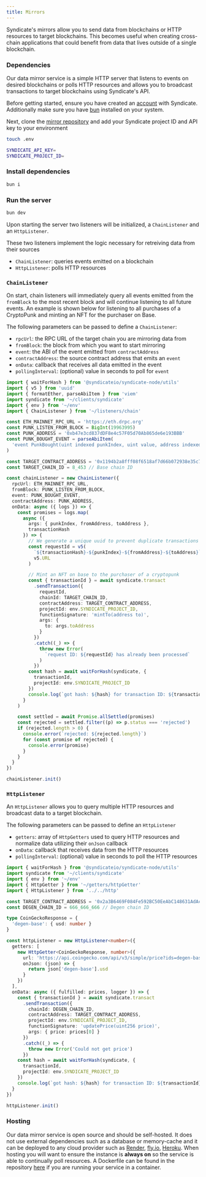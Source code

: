 ```yaml
---
title: Mirrors
---
```


Syndicate's mirrors allow you to send data from blockchains or HTTP resources to target blockchains.
This becomes useful when creating cross-chain applications that could benefit from data that lives outside of a single blockchain.

### Dependencies

Our data mirror service is a simple HTTP server that listens to events on desired blockchains or polls HTTP resources and allows you to broadcast transactions
to target blockchains using Syndicate's API.

Before getting started, ensure you have created an [account](https://dashboard.syndicate.io/signup) with Syndicate.
Additionally make sure you have [bun](https://bun.sh/docs/installation) installed on your system.

Next, clone the [mirror repository](https://github.com/SyndicateProtocol/mirror) and add your Syndicate project ID and API key to your environment

```bash
touch .env
```

```bash .env
SYNDICATE_API_KEY=
SYNDICATE_PROJECT_ID=
```

### Install dependencies

```bash
bun i
```

### Run the server

```bash
bun dev
```

Upon starting the server two listeners will be initialized, a `ChainListener` and an `HttpListener`.

These two listeners implement the logic necessary for retreiving data from their sources

- `ChainListener`: queries events emitted on a blockchain
- `HttpListener`: polls HTTP resources

### `ChainListener`

On start, chain listeners will immediately query all events emitted from the `fromBlock` to the most recent block and will continue listening to all
future events. An example is shown below for listening to all purchases of a CryptoPunk and minting an NFT for the purchaser on Base.

The following parameters can be passed to define a `ChainListener`:

- `rpcUrl`: the RPC URL of the target chain you are mirroring data from
- `fromBlock`: the block from which you want to start mirroring
- `event`: the ABI of the event emitted from `contractAddress`
- `contractAddress`: the source contract address that emits an `event`
- `onData`: callback that receives all data emitted in the event
- `pollingInterval`: (optional) value in seconds to poll for `event`

```typescript
import { waitForHash } from '@syndicateio/syndicate-node/utils'
import { v5 } from 'uuid'
import { formatEther, parseAbiItem } from 'viem'
import syndicate from '~/clients/syndicate'
import { env } from '~/env'
import { ChainListener } from '~/listeners/chain'

const ETH_MAINNET_RPC_URL = 'https://eth.drpc.org'
const PUNK_LISTEN_FROM_BLOCK = BigInt(19963995)
const PUNK_ADDRESS = '0xb47e3cd837dDF8e4c57F05d70Ab865de6e193BBB'
const PUNK_BOUGHT_EVENT = parseAbiItem(
  'event PunkBought(uint indexed punkIndex, uint value, address indexed fromAddress, address indexed toAddress)'
)

const TARGET_CONTRACT_ADDRESS = '0x1194b2a8fff08f6518af7d66b072938e35c71706' // NFT contract address to be minted to purchaser
const TARGET_CHAIN_ID = 8_453 // Base chain ID

const chainListener = new ChainListener({
  rpcUrl: ETH_MAINNET_RPC_URL,
  fromBlock: PUNK_LISTEN_FROM_BLOCK,
  event: PUNK_BOUGHT_EVENT,
  contractAddress: PUNK_ADDRESS,
  onData: async ({ logs }) => {
    const promises = logs.map(
      async ({
        args: { punkIndex, fromAddress, toAddress },
        transactionHash
      }) => {
        // We generate a unique uuid to prevent duplicate transactions
        const requestId = v5(
          `${transactionHash}-${punkIndex}-${fromAddress}-${toAddress}`,
          v5.URL
        )

        // Mint an NFT on base to the purchaser of a cryptopunk
        const { transactionId } = await syndicate.transact
          .sendTransaction({
            requestId,
            chainId: TARGET_CHAIN_ID,
            contractAddress: TARGET_CONTRACT_ADDRESS,
            projectId: env.SYNDICATE_PROJECT_ID,
            functionSignature: 'mintTo(address to)',
            args: {
              to: args.toAddress
            }
          })
          .catch((_) => {
            throw new Error(
              `request ID: ${requestId} has already been processed`
            )
          })
        const hash = await waitForHash(syndicate, {
          transactionId,
          projectId: env.SYNDICATE_PROJECT_ID
        })
        console.log(`got hash: ${hash} for transaction ID: ${transactionId}`)
      }
    )

    const settled = await Promise.allSettled(promises)
    const rejected = settled.filter((p) => p.status === 'rejected')
    if (rejected.length > 0) {
      console.error(`rejected: ${rejected.length}`)
      for (const promise of rejected) {
        console.error(promise)
      }
    }
  }
})

chainListener.init()
```

### `HttpListener`

An `HttpListener` allows you to query multiple HTTP resources and broadcast data to a target blockchain.

The following parameters can be passed to define an `HttpListener`

- `getters`: array of `HttpGetters` used to query HTTP resources and normalize data utilizing their `onJson` callback
- `onData`: callback that receives data from the HTTP resources
- `pollingInterval`: (optional) value in seconds to poll the HTTP resources

```typescript
import { waitForHash } from '@syndicateio/syndicate-node/utils'
import syndicate from '~/clients/syndicate'
import { env } from '~/env'
import { HttpGetter } from '~/getters/httpGetter'
import { HttpListener } from '../../http'

const TARGET_CONTRACT_ADDRESS = '0x2a3B6469F084Fe592BC50EeAbC148631AdAcB92e' // Contract address on Degen
const DEGEN_CHAIN_ID = 666_666_666 // Degen chain ID

type CoinGeckoResponse = {
  'degen-base': { usd: number }
}

const httpListener = new HttpListener<number>({
  getters: [
    new HttpGetter<CoinGeckoResponse, number>({
      url: 'https://api.coingecko.com/api/v3/simple/price?ids=degen-base&vs_currencies=usd',
      onJson: (json) => {
        return json['degen-base'].usd
      }
    })
  ],
  onData: async ({ fulfilled: prices, logger }) => {
    const { transactionId } = await syndicate.transact
      .sendTransaction({
        chainId: DEGEN_CHAIN_ID,
        contractAddress: TARGET_CONTRACT_ADDRESS,
        projectId: env.SYNDICATE_PROJECT_ID,
        functionSignature: 'updatePrice(uint256 price)',
        args: { price: prices[0] }
      })
      .catch((_) => {
        throw new Error('Could not get price')
      })
    const hash = await waitForHash(syndicate, {
      transactionId,
      projectId: env.SYNDICATE_PROJECT_ID
    })
    console.log(`got hash: ${hash} for transaction ID: ${transactionId}`)
  }
})

httpListener.init()
```

### Hosting

Our data mirror service is open source and should be self-hosted. It does not use external dependencies such as a database
or memory-cache and it can be deployed to any cloud provider such as [Render](https://render.com/), [fly.io](https://fly.io/), [Heroku](https://id.heroku.com/login).
When hosting you will want to ensure the instance is **always on** so the service is able to continually poll resources. A Dockerfile can be
found in the repository [here](https://github.com/SyndicateProtocol/mirror/blob/main/Dockerfile) if you are running your service in a container.
